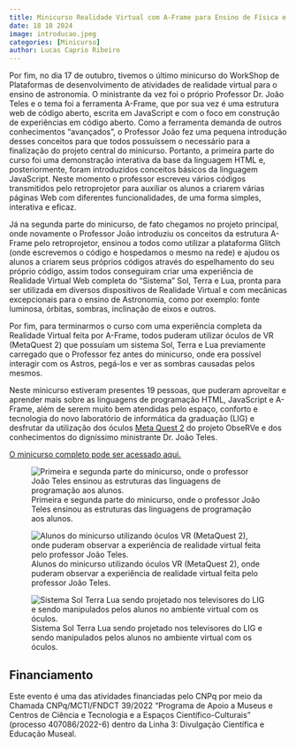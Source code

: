 ```yaml
---
title: Minicurso Realidade Virtual com A-Frame para Ensino de Física e Astronomia
date: 18 10 2024
image: introducao.jpeg
categories: [Minicurso]
author: Lucas Caprio Ribeiro
---
```


Por fim, no dia 17 de outubro, tivemos o último minicurso do WorkShop de Plataformas de desenvolvimento de atividades de realidade virtual para o ensino de astronomia. O ministrante da vez foi o próprio Professor Dr. João Teles e o tema foi a ferramenta A-Frame, que por sua vez é uma estrutura web de código aberto, escrita em JavaScript e com o foco em construção de experiências em código aberto. Como a ferramenta demanda de outros conhecimentos “avançados”, o Professor João fez uma pequena introdução desses conceitos para que todos possuíssem o necessário para a finalização do projeto central do minicurso. Portanto, a primeira parte do curso foi uma demonstração interativa da base da linguagem HTML e, posteriormente, foram introduzidos conceitos básicos da linguagem JavaScript. Neste momento o professor escreveu vários códigos transmitidos pelo retroprojetor para auxiliar os alunos a criarem várias páginas Web com diferentes funcionalidades, de uma forma simples, interativa e eficaz.  

Já na segunda parte do minicurso, de fato chegamos no projeto principal, onde novamente o Professor João introduziu os conceitos da estrutura A-Frame pelo retroprojetor, ensinou a todos como utilizar a plataforma Glitch (onde escrevemos o código e hospedamos o mesmo na rede) e ajudou os alunos a criarem seus próprios códigos através do espelhamento do seu próprio código, assim todos conseguiram criar uma experiência de Realidade Virtual Web completa do “Sistema” Sol, Terra e Lua, pronta para ser utilizada em diversos dispositivos de Realidade Virtual e com mecânicas excepcionais para o ensino de Astronomia, como por exemplo: fonte luminosa, órbitas, sombras, inclinação de eixos e outros.

Por fim, para terminarmos o curso com uma experiência completa da Realidade Virtual feita por A-Frame, todos puderam utilizar óculos de VR (MetaQuest 2) que possuíam um sistema Sol, Terra e Lua previamente carregado que o Professor fez antes do minicurso, onde era possível interagir com os Astros, pegá-los e ver as sombras causadas pelos mesmos.

Neste minicurso estiveram presentes 19 pessoas, que puderam aproveitar e aprender mais sobre as linguagens de programação HTML, JavaScript e A-Frame, além de serem muito bem atendidas pelo espaço, conforto e tecnologia do novo laboratório de informática da graduação (LIG) e desfrutar da utilização dos óculos [Meta Quest 2](/acervo/itens/quest2/quest2.qmd) do projeto ObseRVe e dos conhecimentos do digníssimo ministrante Dr. João Teles.

[O minicurso completo pode ser acessado aqui.](https://jocoteles.github.io/Minicurso-A-Frame-VR/)

![Primeira e segunda parte do minicurso, onde o professor João Teles ensinou as estruturas das linguagens de programação aos alunos.](introducao.jpeg){.preview-image}

![Alunos do minicurso utilizando óculos VR (MetaQuest 2), onde puderam observar a experiência de realidade virtual feita pelo professor João Teles.](oculos.jpeg)

![Sistema Sol Terra Lua sendo projetado nos televisores do LIG e sendo manipulados pelos alunos no ambiente virtual com os óculos.](projecao.jpeg)

## Financiamento

Este evento é uma das atividades financiadas pelo CNPq por meio da Chamada CNPq/MCTI/FNDCT 39/2022 "Programa de Apoio a Museus e Centros de Ciência e Tecnologia e a Espaços Científico-Culturais" (processo 407086/2022-6) dentro da Linha 3: Divulgação Científica e Educação Museal.
